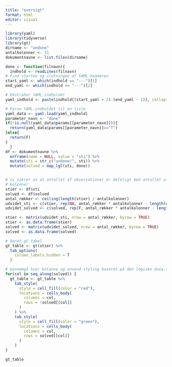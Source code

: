 ```yaml
---
title: "oversigt"
format: html
editor: visual
---
```



```r
library(yaml)
library(tidyverse)
library(gt)
dirname <- "undone"
antalkolonner <- 11
dokumentnavne <- list.files(dirname)

done <- function(filnavn){
  indhold <- readLines(filnavn)
# Find starten og slutningen af YAML-headeren
start_yaml <- which(indhold == "---")[1]
end_yaml <- which(indhold == "---")[2]

# Ekstraher YAML-indholdet
yaml_indhold <- paste(indhold[(start_yaml + 1):(end_yaml - 1)], collapse = "\n")

# Parse YAML-indholdet til en liste
yaml_data <- yaml.load(yaml_indhold)
parameter_navn <- "done"
if(!is.null(yaml_data$params[[parameter_navn]])){
  return(yaml_data$params[[parameter_navn]]=="T")
}else{
  return(F)
}
  }
df <- dokumentnavne %>% 
  enframe(name = NULL, value = "sti") %>% 
  mutate(sti = str_c("undone/", sti)) %>% 
  mutate(solved = map_lgl(sti, done))



```



```r
# vi sikrer os at antallet af observationer er deleligt med antallet af
# kolonner
stier <- df$sti
solved <- df$solved
antal_rækker <- ceiling(length(stier) / antalkolonner)
udvidet_sti <- c(stier, rep(NA, antal_rækker * antalkolonner - length(dokumentnavne)))
udvidet_solved <- c(solved, rep(F, antal_rækker * antalkolonner - length(dokumentnavne)))

stier <- matrix(udvidet_sti, nrow = antal_rækker, byrow = TRUE)
stier <- as.data.frame(stier)
solved <- matrix(udvidet_solved, nrow = antal_rækker, byrow = TRUE)
solved <- as.data.frame(solved)
```



```r
# Opret gt tabel
gt_table <- gt(stier) %>% 
  tab_options(
    column_labels.hidden = T
  )
```





```r
# Gennemgå hver kolonne og anvend styling baseret på den logiske data.frame
for(col in seq_along(solved)) {
  gt_table <- gt_table %>%
    tab_style(
      style = cell_fill(color = "red"),
      locations = cells_body(
        columns = col,
        rows = !solved[[col]]
      )
    ) %>%
    tab_style(
      style = cell_fill(color = "green"),
      locations = cells_body(
        columns = col,
        rows = solved[[col]]
      )
    ) 
}

```

```r
gt_table
```






